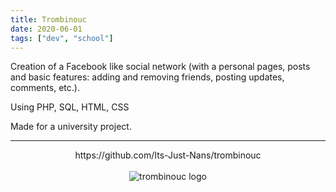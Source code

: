 ```yaml
---
title: Trombinouc
date: 2020-06-01
tags: ["dev", "school"]
---
```


Creation of a Facebook like social network (with a personal pages, posts and basic features: adding and removing friends, posting updates, comments, etc.).

Using PHP, SQL, HTML, CSS

Made for a university project.

---



<div style="text-align: center">
    <div>https://github.com/Its-Just-Nans/trombinouc</div>
    <br />
    <Image src={logo} alt="trombinouc logo" height={100}/>
</div>

